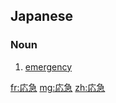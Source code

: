 ==Japanese==
{{ja-kanjitab|おう|きゅう|yomi=o}}

===Noun===
{{ja-noun|おうきゅう}}

# [[emergency]]

[[fr:応急]]
[[mg:応急]]
[[zh:応急]]